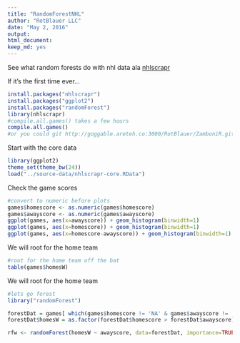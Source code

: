 ```yaml
---
title: "RandomForestNHL"
author: "RotBlauer LLC"
date: "May 2, 2016"
output:
html_document:
keep_md: yes
---
```


See what random forests do with nhl data ala <a href="https://cran.r-project.org/web/packages/nhlscrapr/index.html">nhlscrapr</a> 

If it's the first time ever...
```r
install.packages("nhlscrapr")
install.packages("ggplot2")
install.packages("randomForest")
library(nhlscrapr)
#compile.all.games() takes a few hours 
compile.all.games()
#or you could git http://goggable.areteh.co:3000/RotBlauer/ZamboniR.git
```


Start with the core data
```r
library(ggplot2)
theme_set(theme_bw(24))
load("../source-data/nhlscrapr-core.RData")

```


Check the game scores
```r
#convert to numeric before plots
games$homescore <- as.numeric(games$homescore)
games$awayscore <- as.numeric(games$awayscore)
ggplot(games, aes(x=awayscore)) + geom_histogram(binwidth=1)
ggplot(games, aes(x=homescore)) + geom_histogram(binwidth=1)
ggplot(games, aes(x=homescore-awayscore)) + geom_histogram(binwidth=1)
```

We will root for the home team
```r
#root for the home team off the bat 
table(games$homesW)

```

We will root for the home team
```r
#lets go forest
library("randomForest")

forestDat = games[ which(games$homescore != 'NA' & games$awayscore != 'NA'), ]
forestDat$homesW = as.factor(forestDat$homescore > forestDat$awayscore)

rfw <- randomForest(homesW ~ awayscore, data=forestDat, importance=TRUE,proximity=TRUE)

```

